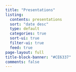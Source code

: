 ```yaml
---
title: "Presentations"
listing:
  contents: presentations
  sort: "date desc"
  type: default
  categories: true
  sort-ui: true
  filter-ui: true
  feed: true
page-layout: full
title-block-banner: "#CE6337"
comments: false
---
```

